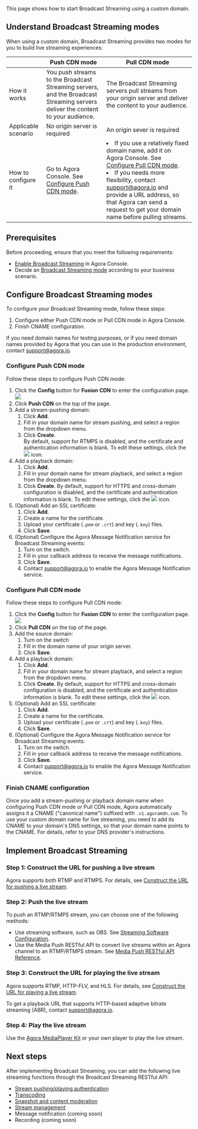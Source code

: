 

This page shows how to start Broadcast Streaming using a custom domain.

## Understand Broadcast Streaming modes <a name="mode"></a>
When using a custom domain, Broadcast Streaming provides two modes for you to build live streaming experiences:

|                     | Push CDN mode                                                | Pull CDN mode                                                |
| ------------------- | ------------------------------------------------------------ | ------------------------------------------------------------ |
| How it works        | You push streams to the Broadcast Streaming servers, and the Broadcast Streaming servers deliver the content to your audience. | The Broadcast Streaming servers pull streams from your origin server and deliver the content to your audience. |
| Applicable scenario | No origin server is required                                 | An origin sever is required                                  |
| How to configure it | Go to Agora Console. See [Configure Push CDN mode](#push).                  | <li>If you use a relatively fixed domain name, add it on Agora Console. See [Configure Pull CDN mode](#pull). </li><li>If you needs more flexibility, contact [support@agora.io](mailto:support@agora.io) and provide a URL address, so that Agora can send a request to get your domain name before pulling streams.</li> |

## Prerequisites

Before proceeding, ensure that you meet the following requirements:
- [Enable Broadcast Streaming](enable-broadcast-streaming) in Agora Console.
- Decide an [Broadcast Streaming mode](#mode) according to your business scenario.

## Configure Broadcast Streaming modes

To configure your Broadcast Streaming mode, follow these steps:
1. Configure either Push CDN mode or Pull CDN mode in Agora Console.
2. Finish CNAME configuration.

<div class="alert note"> If you need domain names for testing purposes, or if you need domain names provided by Agora that you can use in the production environment, contact <a href="mailto:support@agora.io">support@agora.io</a>.</div>

<a name="push"></a>
### Configure Push CDN mode

Follow these steps to configure Push CDN mode:

1. Click the **Config** button for **Fusion CDN** to enter the configuration page.
  ![](https://web-cdn.agora.io/docs-files/1649664610876)
3. Click **Push CDN** on the top of the page.
4. Add a stream-pushing domain:
   1. Click **Add**.
   2. Fill in your domain name for stream pushing, and select a region from the dropdown menu.
   3. Click **Create**.  
   By default, support for RTMPS is disabled, and the certificate and authentication information is blank. To edit these settings, click the <img src="https://web-cdn.agora.io/docs-files/1637576898777" /> icon.
3. Add a playback domain:
   1. Click **Add**.
   1. Fill in your domain name for stream playback, and select a region from the dropdown menu.
   3. Click **Create**.
   By default, support for HTTPS and cross-domain configuration is disabled, and the certificate and authentication information is blank. To edit these settings, click the <img src="https://web-cdn.agora.io/docs-files/1637576898777" /> icon.
3. (Optional) Add an SSL certificate:
   1. Click **Add**.
   1. Create a name for the certificate.
   2. Upload your certificate (`.pem` or `.crt`) and key (`.key`) files.
   2. Click **Save**.
4. (Optional) Configure the Agora Message Notification service for Broadcast Streaming events:
   1. Turn on the switch.
   1. Fill in your callback address to receive the message notifications.
   2. Click **Save**.
   2. Contact [support@agora.io](mailto:support@agora.io) to enable the Agora Message Notification service.

<a name="pull"></a>
### Configure Pull CDN mode

Follow these steps to configure Pull CDN mode:

1. Click the **Config** button for **Fusion CDN** to enter the configuration page.
  ![](https://web-cdn.agora.io/docs-files/1649664610876)
2. Click **Pull CDN** on the top of the page.
3. Add the source domain:
   1. Turn on the switch
   2. Fill in the domain name of your origin server.
   3. Click **Save**.
4. Add a playback domain:
   1. Click **Add**.
   2. Fill in your domain name for stream playback, and select a region from the dropdown menu.
   3. Click **Create**.
   By default, support for HTTPS and cross-domain configuration is disabled, and the certificate and authentication information is blank. To edit these settings, click the <img src="https://web-cdn.agora.io/docs-files/1637576898777" /> icon.
4. (Optional) Add an SSL certificate:
   1. Click **Add**.
   2. Create a name for the certificate.
   3. Upload your certificate (`.pem` or `.crt`) and key (`.key`) files.
   4. Click **Save**.
5. (Optional) Configure the Agora Message Notification service for Broadcast Streaming events:
   1. Turn on the switch.
   2. Fill in your callback address to receive the message notifications.
   3. Click **Save**.
   4. Contact [support@agora.io](mailto:support@agora.io) to enable the Agora Message Notification service.

### Finish CNAME configuration

Once you add a stream-pushing or playback domain name when configuring Push CDN mode or Pull CDN mode, Agora automatically assigns it a CNAME ("canonical name") suffixed with `.v1.agoramdn.com`. To use your custom domain name for live streaming, you need to add its CNAME to your domain's DNS settings, so that your domain name points to the CNAME. For details, refer to your DNS provider's instructions.

## Implement Broadcast Streaming
### Step 1: Construct the URL for pushing a live stream

Agora supports both RTMP and RTMPS. For details, see [Construct the URL for pushing a live stream](../develop/url-construction#construct-the-url-for-pushing-a-live-stream).

### Step 2: Push the live stream

To push an RTMP/RTMPS stream, you can choose one of the following methods:

- Use streaming software, such as OBS. See [Streaming Software Configuration](../develop/streaming-software-configuration).
- Use the Media Push RESTful API to convert live streams within an Agora channel to an RTMP/RTMPS stream. See [Media Push RESTful API Reference](/media-push/reference/restful-api).

### Step 3: Construct the URL for playing the live stream

Agora supports RTMP, HTTP-FLV, and HLS. For details, see [Construct the URL for playing a live stream](../develop/url-construction#construct-the-url-for-pushing-a-live-stream).

<div class="alert note">To get a playback URL that supports HTTP-based adaptive bitrate streaming (ABR), contact <a href="mailto:support@agora.io">support@agora.io</a>.</div>

### Step 4: Play the live stream

Use the [Agora MediaPlayer Kit](https://docs-preprod.agora.io/en/Interactive%20Broadcast/mediaplayer_special_quickstart_android?platform=Android) or your own player to play the live stream.

## Next steps

After implementing Broadcast Streaming, you can add the following live streaming functions through the Broadcast Streaming RESTful API:

- [Stream pushing/playing authentication](../restful-api/stream-authentication)
- [Transcoding](../restful-api/transcoding/standard)
- [Snapshot and content moderation](../restful-api/snapshot-moderation/custom)
- [Stream management](../restful-api/stream-management)
- Message notification (coming soon)
- Recording (coming soon)